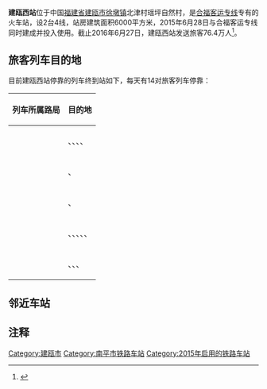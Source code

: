{{Infobox China railway station
|车站名称 = 建瓯西站
|图片 = Jian'ou West Railway Station (20160120104046).jpg
|图片介绍= 站房正面
|车站名称拼音 = Jian'OuXi
|英文名称 = Jian'ouxi Railway Station<ref>{{Cite web |url=http://news.sina.com.cn/o/2012-09-18/080725196193.shtml |title=铁道部:火车站名含"东西南北"统一改用拼音 |access-date=2015-06-28 |archive-date=2017-07-30 |archive-url=https://web.archive.org/web/20170730073100/http://news.sina.com.cn/o/2012-09-18/080725196193.shtml |dead-url=no }}</ref><ref>{{cite journal|author=铁道部运输局|journal=铁路客货运输专刊|year=2012|issue=4|title=关于明确铁路车站站名英文译法的通知 运营运调电[2012]1911号|pages=6}}</ref>
|车站代码 = 34142
|电报码 = JUS
|拼音码 = JOX
|开通运营 = 2015年6月28日
|车站地址 = [[福建省|福建省]][[南平市|南平市]][[建瓯市|建瓯市]][[徐墩镇|徐墩镇]]北津村瑶坪自然村
|坐标 = {{coord|27|3|4.20|N|118|16|27.47|E|display=inline,title}}
|归属 = [[南昌铁路局|南昌铁路局]][[南平车务段|南平车务段]]
|线路 = [[合福客运专线|合福客运专线]]
|车站等级 = [[四等站_(中国大陆)|四等站]]<ref>{{Citation|title=南昌铁路局关于重新公布车站等级等事项的通知|date=2016-06-20}}</ref>
|股道数目 = 4
|正线 = 2
|到发线 = 2
|月台数目 = 2
|侧式站台 = 2
|岛式站台 = 0
}}
'''建瓯西站'''位于中国[[福建省|福建省]][[建瓯市|建瓯市]][[徐墩镇|徐墩镇]]北津村瑶坪自然村，是[[合福客运专线|合福客运专线]]专有的火车站，设2台4线，站房建筑面积6000平方米，2015年6月28日与合福客运专线同时建成并投入使用。截止2016年6月27日，建瓯西站发送旅客76.4万人<ref>{{Cite web |url=http://np.fj12345.gov.cn/detail.jsp?callId=NP16063000006 |title=存档副本 |access-date=2017-11-14 |archive-url=https://web.archive.org/web/20171114202438/http://np.fj12345.gov.cn/detail.jsp?callId=NP16063000006 |archive-date=2017-11-14 |dead-url=yes }}</ref>。

==旅客列车目的地==
目前建瓯西站停靠的列车终到站如下，每天有14对旅客列车停靠：
{| class="wikitable sortable" style="font-size: 90%"
!列车所属路局
!目的地
|-
|<center>{{sort|Beijing|[[北京铁路局|北京铁路局]]}}
|{{站|北京南}}、{{站|天津西}}、{{站|福州}}、{{站|上饶}}、{{站|厦门北}}
|-
|<center>{{sort|Chengdu|[[成都铁路局|成都铁路局]]}}
|{{站|贵阳北}}、{{站|厦门北}}
|-
|<center>{{sort|Jinan|[[济南铁路局|济南铁路局]]}}
|{{站|福州}}、{{站|济南西}}
|-
|<center>{{sort|Nanchang|[[南昌铁路局|南昌铁路局]]}}
|{{站|北京南}}、{{站|福州}}、{{站|南京南}}、{{站|上海虹橋}}、{{站|厦门北}}、{{站|武夷山北}}
|-
|<center>{{sort|Shanghai|[[上海铁路局|上海铁路局]]}}
|{{站|福州}}、{{站|合肥南}}、{{站|上海虹橋}}、{{站|深圳北}}
|}

==邻近车站==
{{Start rail box|[[中国铁路|中国铁路]]}} 
{{s-inop|[[南平市站|南平市站]]|[[合肥南站|合肥南]]方向}}
{{s-line|[[合福高速铁路|合福高速铁路]]<br />← 51km 建瓯西站 53km →}}
{{s-inop|[[延平站|延平站]]|[[福州站|福州]]方向}}
{{End box}}

==注释==
{{commonscat|Jian'ouxi Railway Station}}
{{reflist}}
{{合福铁路}}

[[Category:建瓯市|Category:建瓯市]]
[[Category:南平市铁路车站|Category:南平市铁路车站]]
[[Category:2015年启用的铁路车站|Category:2015年启用的铁路车站]]